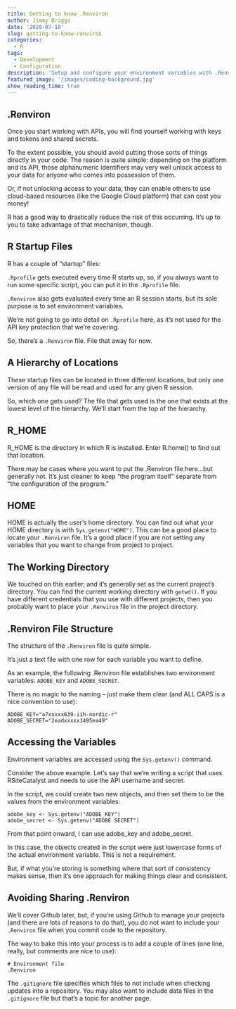 ```yaml
---
title: Getting to know .Renviron
author: Jimmy Briggs
date: '2020-07-10'
slug: getting-to-know-renviron
categories:
  - R
tags:
  - Development
  - Configuration
description: 'Setup and configure your environment variables with .Renviron.'
featured_image: '/images/coding-background.jpg'
show_reading_time: true
---
```


## .Renviron

Once you start working with APIs, you will find yourself working with keys and 
tokens and shared secrets.

To the extent possible, you should avoid putting those sorts of things directly 
in your code. The reason is quite simple: depending on the platform and its API, 
those alphanumeric identifiers may very well unlock access to your data for 
anyone who comes into possession of them. 

Or, if not unlocking access to your data, they can enable others to use cloud-based 
resources (like the Google Cloud platform) that can cost you money!

R has a good way to drastically reduce the risk of this occurring. It’s up to you 
to take advantage of that mechanism, though.

## R Startup Files

R has a couple of “startup” files:

`.Rprofile` gets executed every time R starts up, so, 
if you always want to run some specific script, you can put it in the 
`.Rprofile` file.

`.Renviron` also gets evaluated every time an R session starts, 
but its sole purpose is to set environment variables.


We’re not going to go into detail on `.Rprofile` here, as it’s not used for the 
API key protection that we’re covering.  

So, there’s a `.Renviron` file. File that away for now.

## A Hierarchy of Locations

These startup files can be located in three different locations, but only one 
version of any file will be read and used for any given R session. 

So, which one gets used? The file that gets used is the one that exists at the 
lowest level of the hierarchy. We’ll start from the top of the hierarchy.

## R_HOME
R_HOME is the directory in which R is installed. Enter R.home() 
to find out that location.  

There may be cases where you want to put the .Renviron file here…but generally 
not. It’s just cleaner to keep “the program itself” separate from “the 
configuration of the program.”

## HOME
HOME is actually the user’s home directory. You can find out what your HOME 
directory is with `Sys.getenv("HOME")`. This can be a good place to locate your 
`.Renviron` file. It’s a good place if you are not setting any variables that 
you want to change from project to project.  

## The Working Directory

We touched on this earlier, and it’s generally set as the current project’s 
directory. You can find the current working directory with `getwd()`. If you have 
different credentials that you use with different projects, then you probably want 
to place your `.Renviron` file in the project directory.

## .Renviron File Structure

The structure of the `.Renviron` file is quite simple. 

It’s just a text file with one row for each variable you want to define. 

As an example, the following .Renviron file establishes two environment 
variables: `ADOBE_KEY` and `ADOBE_SECRET`. 

There is no magic to the naming – just make them clear (and ALL CAPS is a 
nice convention to use):

```
ADOBE_KEY="a7xxxxx639-iih-nordic-r"
ADOBE_SECRET="2eadxxxxx1495ea49"
```

## Accessing the Variables

Environment variables are accessed using the `Sys.getenv()` command.

Consider the above example. Let’s say that we’re writing a script that uses 
RSiteCatalyst and needs to use the API username and secret. 

In the script, we could create two new objects, and then set them to be the 
values from the environment variables:

```
adobe_key <- Sys.getenv("ADOBE_KEY")
adobe_secret <- Sys.getenv("ADOBE SECRET")
```

From that point onward, I can use adobe_key and adobe_secret. 

In this case, the objects created in the script were just lowercase forms of 
the actual environment variable. This is not a requirement.

But, if what you’re storing is something where that sort of consistency makes
sense, then it’s one approach for making things clear and consistent.

## Avoiding Sharing .Renviron

We’ll cover Github later, but, if you’re using Github to manage your projects
(and there are lots of reasons to do that), you do not want to include your 
`.Renviron` file when you commit code to the repository. 

The way to bake this into your process is to add a couple of lines 
(one line, really, but comments are nice to use):

```
# Environment file 
.Renviron
```

The `.gitignore` file specifies which files to not include when checking 
updates into a repository. You may also want to include data files in the 
`.gitignore` file but that’s a topic for another page.

